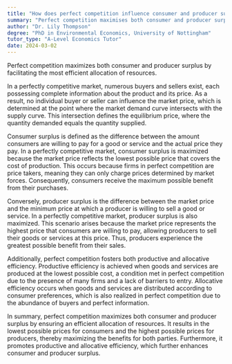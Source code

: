 ```yaml
---
title: "How does perfect competition influence consumer and producer surplus?"
summary: "Perfect competition maximises both consumer and producer surplus by ensuring the most efficient allocation of resources."
author: "Dr. Lily Thompson"
degree: "PhD in Environmental Economics, University of Nottingham"
tutor_type: "A-Level Economics Tutor"
date: 2024-03-02
---
```


Perfect competition maximizes both consumer and producer surplus by facilitating the most efficient allocation of resources.

In a perfectly competitive market, numerous buyers and sellers exist, each possessing complete information about the product and its price. As a result, no individual buyer or seller can influence the market price, which is determined at the point where the market demand curve intersects with the supply curve. This intersection defines the equilibrium price, where the quantity demanded equals the quantity supplied.

Consumer surplus is defined as the difference between the amount consumers are willing to pay for a good or service and the actual price they pay. In a perfectly competitive market, consumer surplus is maximized because the market price reflects the lowest possible price that covers the cost of production. This occurs because firms in perfect competition are price takers, meaning they can only charge prices determined by market forces. Consequently, consumers receive the maximum possible benefit from their purchases.

Conversely, producer surplus is the difference between the market price and the minimum price at which a producer is willing to sell a good or service. In a perfectly competitive market, producer surplus is also maximized. This scenario arises because the market price represents the highest price that consumers are willing to pay, allowing producers to sell their goods or services at this price. Thus, producers experience the greatest possible benefit from their sales.

Additionally, perfect competition fosters both productive and allocative efficiency. Productive efficiency is achieved when goods and services are produced at the lowest possible cost, a condition met in perfect competition due to the presence of many firms and a lack of barriers to entry. Allocative efficiency occurs when goods and services are distributed according to consumer preferences, which is also realized in perfect competition due to the abundance of buyers and perfect information.

In summary, perfect competition maximizes both consumer and producer surplus by ensuring an efficient allocation of resources. It results in the lowest possible prices for consumers and the highest possible prices for producers, thereby maximizing the benefits for both parties. Furthermore, it promotes productive and allocative efficiency, which further enhances consumer and producer surplus.
    